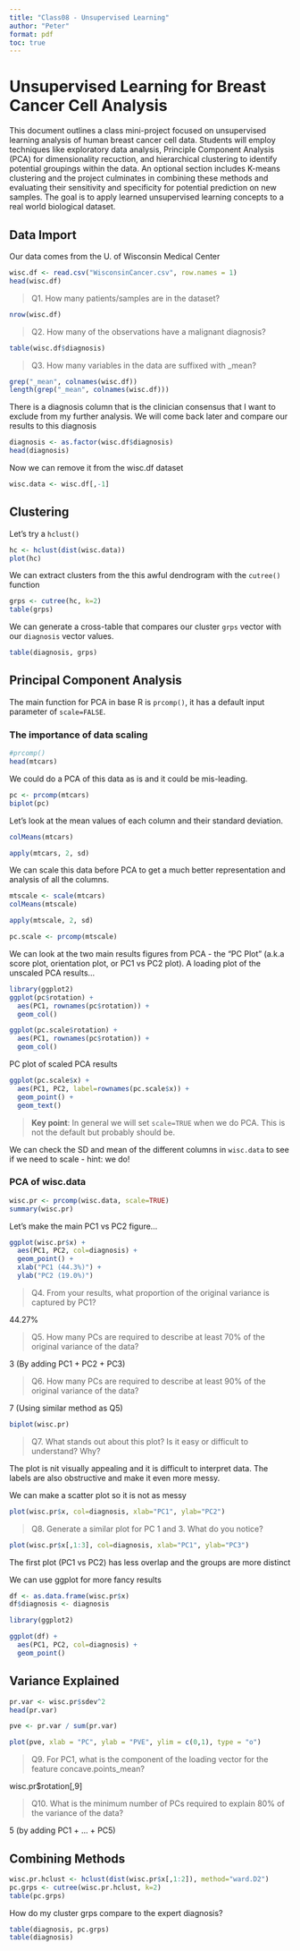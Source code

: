 ```yaml
---
title: "Class08 - Unsupervised Learning"
author: "Peter"
format: pdf
toc: true
---
```


# Unsupervised Learning for Breast Cancer Cell Analysis

This document outlines a class mini-project focused on unsupervised learning analysis of human breast cancer cell data. Students will employ techniques like exploratory data analysis, Principle Component Analysis (PCA) for dimensionality recuction, and hierarchical clustering to identify potential groupings within the data. An optional section includes K-means clustering and the project culminates in combining these methods and evaluating their sensitivity and specificity for potential prediction on new samples. The goal is to apply learned unsupervised learning concepts to a real world biological dataset.

## Data Import

Our data comes from the U. of Wisconsin Medical Center

```r
wisc.df <- read.csv("WisconsinCancer.csv", row.names = 1)
head(wisc.df)
```

> Q1. How many patients/samples are in the dataset?

```r
nrow(wisc.df)
```

> Q2. How many of the observations have a malignant diagnosis?

```r
table(wisc.df$diagnosis)
```

> Q3. How many variables in the data are suffixed with _mean?

```r
grep("_mean", colnames(wisc.df))
length(grep("_mean", colnames(wisc.df)))
```

There is a diagnosis column that is the clinician consensus that I want to exclude from my further analysis. We will come back later and compare our results to this diagnosis

```r
diagnosis <- as.factor(wisc.df$diagnosis)
head(diagnosis)
```

Now we can remove it from the wisc.df dataset

```r
wisc.data <- wisc.df[,-1]
```

## Clustering

Let's try a `hclust()`
```r
hc <- hclust(dist(wisc.data))
plot(hc)
```
We can extract clusters from the this awful dendrogram with the `cutree()` function

```r
grps <- cutree(hc, k=2)
table(grps)
```

We can generate a cross-table that compares our cluster `grps` vector with our `diagnosis` vector values.

```r
table(diagnosis, grps)
```
## Principal Component Analysis

The main function for PCA in base R is `prcomp()`, it has a default input parameter of `scale=FALSE`.

### The importance of data scaling

```r
#prcomp()
head(mtcars)
```

We could do a PCA of this data as is and it could be mis-leading. 

```r
pc <- prcomp(mtcars)
biplot(pc)
```
Let's look at the mean values of each column and their standard deviation.

```r
colMeans(mtcars)
```
```r
apply(mtcars, 2, sd)
```
We can scale this data before PCA to get a much better representation and analysis of all the columns.

```r
mtscale <- scale(mtcars)
colMeans(mtscale)
```
```r
apply(mtscale, 2, sd)
```

```r
pc.scale <- prcomp(mtscale)
```

We can look at the two main results figures from PCA - the "PC Plot" (a.k.a score plot, orientation plot, or PC1 vs PC2 plot). A loading plot of the unscaled PCA results...

```r
library(ggplot2)
ggplot(pc$rotation) +
  aes(PC1, rownames(pc$rotation)) +
  geom_col()
```

```r
ggplot(pc.scale$rotation) +
  aes(PC1, rownames(pc$rotation)) +
  geom_col()
```

PC plot of scaled PCA results 
```r
ggplot(pc.scale$x) + 
  aes(PC1, PC2, label=rownames(pc.scale$x)) +
  geom_point() +
  geom_text()
```

> **Key point**: In general we will set `scale=TRUE` when we do PCA. This is not the default but probably should be.

We can check the SD and mean of the different columns in `wisc.data` to see if we need to scale - hint: we do!

### PCA of wisc.data

```r
wisc.pr <- prcomp(wisc.data, scale=TRUE)
summary(wisc.pr)
```

Let's make the main PC1 vs PC2 figure...

```r
ggplot(wisc.pr$x) + 
  aes(PC1, PC2, col=diagnosis) +
  geom_point() +
  xlab("PC1 (44.3%)") +
  ylab("PC2 (19.0%)")
```

> Q4. From your results, what proportion of the original variance is captured by PC1?

44.27%

> Q5. How many PCs are required to describe at least 70% of the original variance of the data?

3 (By adding PC1 + PC2 + PC3)

> Q6. How many PCs are required to describe at least 90% of the original variance of the data?

7 (Using similar method as Q5)

```r
biplot(wisc.pr)
```

> Q7. What stands out about this plot? Is it easy or difficult to understand? Why?

The plot is nit visually appealing and it is difficult to interpret data. The labels are also obstructive and make it even more messy. 

We can make a scatter plot so it is not as messy

```r
plot(wisc.pr$x, col=diagnosis, xlab="PC1", ylab="PC2")
```

> Q8. Generate a similar plot for PC 1 and 3. What do you notice?

```r
plot(wisc.pr$x[,1:3], col=diagnosis, xlab="PC1", ylab="PC3")
```

The first plot (PC1 vs PC2) has less overlap and the groups are more distinct

We can use ggplot for more fancy results

```r
df <- as.data.frame(wisc.pr$x)
df$diagnosis <- diagnosis

library(ggplot2)

ggplot(df) + 
  aes(PC1, PC2, col=diagnosis) + 
  geom_point()
```

## Variance Explained

```r
pr.var <- wisc.pr$sdev^2
head(pr.var)
```

```r
pve <- pr.var / sum(pr.var)

plot(pve, xlab = "PC", ylab = "PVE", ylim = c(0,1), type = "o")
```

> Q9. For PC1, what is the component of the loading vector for the feature concave.points_mean?

wisc.pr$rotation[,9]

> Q10. What is the minimum number of PCs required to explain 80% of the variance of the data?

5 (by adding PC1 + ... + PC5)


## Combining Methods


```r
wisc.pr.hclust <- hclust(dist(wisc.pr$x[,1:2]), method="ward.D2")
pc.grps <- cutree(wisc.pr.hclust, k=2)
table(pc.grps)
```

How do my cluster grps compare to the expert diagnosis?

```r
table(diagnosis, pc.grps)
table(diagnosis)
```

